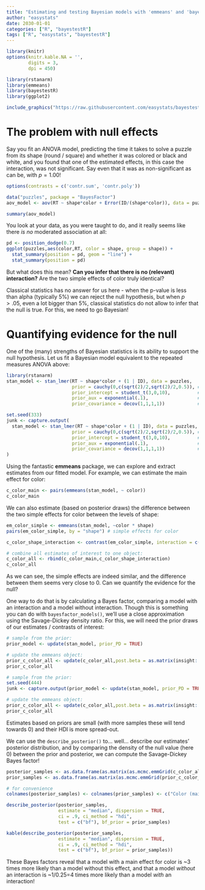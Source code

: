 ```yaml
---
title: "Estimating and testing Bayesian models with 'emmeans' and 'bayestestR'"
author: "easystats"
date: 2030-01-01
categories: ["R", "bayestestR"]
tags: ["R", "easystats", "bayestestR"]
---
```



```r
library(knitr)
options(knitr.kable.NA = '',
        digits = 3,
        dpi = 450)

library(rstanarm)
library(emmeans)
library(bayestestR)
library(ggplot2)
```


```r
include_graphics("https://raw.githubusercontent.com/easystats/bayestestR/master/man/figures/logo.png")
```


# The problem with null effects

Say you fit an ANOVA model, predicting the time it takes to solve a puzzle from its shape (round / square) and whether it was colored or black and white, and you found that one of the estimated effects, in this case the interaction, was not significant. Say even that it was as non-significant as can be, with $p=1.00$!

```r
options(contrasts = c('contr.sum', 'contr.poly'))

data("puzzles", package = "BayesFactor")
aov_model <- aov(RT ~ shape*color + Error(ID/(shape*color)), data = puzzles)

summary(aov_model)
```

You look at your data, as you were taught to do, and it really seems like there *is no* moderated association at all:
```r
pd <- position_dodge(0.7)
ggplot(puzzles,aes(color,RT, color = shape, group = shape)) +
  stat_summary(position = pd, geom = "line") +
  stat_summary(position = pd)
```

But what does this mean? **Can you infer that there is no (relevant) interaction?** Are the two simple effects of color truly identical?

Classical statistics has no answer for us here - when the p-value is less than alpha (typically 5%) we can reject the null hypothesis, but when $p>.05$, even a lot bigger than 5%, classical statistics do not allow to infer that the null is true. For this, we need to go Bayesian!

# Quantifying evidence for the null

One of the (many) strengths of Bayesian statistics is its ability to support the null hypothesis. Let us fit a Bayesian model equivalent to the repeated measures ANOVA above:

```r
library(rstanarm)
stan_model <- stan_lmer(RT ~ shape*color + (1 | ID), data = puzzles,
                        prior = cauchy(0,c(sqrt(2)/2,sqrt(2)/2,0.5)), # as per Rouder et al., 2012
                        prior_intercept = student_t(3,0,10),          # non-informed (Jeffreys)
                        prior_aux = exponential(.1),                  # non-informed (Jeffreys)
                        prior_covariance = decov(1,1,1,1))            # non-informed (Jeffreys)
```

```r
set.seed(333)
junk <- capture.output(
  stan_model <- stan_lmer(RT ~ shape*color + (1 | ID), data = puzzles,
                        prior = cauchy(0,c(sqrt(2)/2,sqrt(2)/2,0.5)), # as per Rouder et al., 2012
                        prior_intercept = student_t(3,0,10),          # non-informed (Jeffreys)
                        prior_aux = exponential(.1),                  # non-informed (Jeffreys)
                        prior_covariance = decov(1,1,1,1))            # non-informed (Jeffreys)
)

```

Using the fantastic **emmeans** package, we can explore and extract estimates from our fitted model. For example, we can estimate the main effect for color:

```r
c_color_main <- pairs(emmeans(stan_model, ~ color))
c_color_main
```

We can also estimate (based on posterior draws) the difference between the two simple effects for color between the levels of shape:

```r
em_color_simple <- emmeans(stan_model, ~color * shape)
pairs(em_color_simple, by = "shape") # simple effects for color

c_color_shape_interaction <- contrast(em_color_simple, interaction = c("pairwise","pairwise"))

# combine all estimates of interest to one object:
c_color_all <- rbind(c_color_main,c_color_shape_interaction)
c_color_all
```

As we can see, the simple effects are indeed similar, and the difference between them seems very close to 0. Can we quantify the evidence for the null?

One way to do that is by calculating a Bayes factor, comparing a model with an interaction and a model without interaction. Though this is something you can do with `bayesfactor_models()`, we'll use a close approximation using the Savage-Dickey density ratio. For this, we will need the prior draws of our estimates / contrasts of interest: 


```r
# sample from the prior:
prior_model <- update(stan_model, prior_PD = TRUE)

# update the emmeans object:
prior_c_color_all <- update(c_color_all,post.beta = as.matrix(insight::get_parameters(prior_model)))
prior_c_color_all
```
```r
# sample from the prior:
set.seed(444)
junk <- capture.output(prior_model <- update(stan_model, prior_PD = TRUE))

# update the emmeans object:
prior_c_color_all <- update(c_color_all,post.beta = as.matrix(insight::get_parameters(prior_model)))
prior_c_color_all
```

Estimates based on priors are small (with more samples these will tend towards 0) and their HDI is more spread-out.

We can use the `describe_posterior()` to... well... describe our estimates' posterior distribution, and by comparing the density of the null value (here 0) between the prior and posterior, we can compute the Savage-Dickey Bayes factor!

```r
posterior_samples <- as.data.frame(as.matrix(as.mcmc.emmGrid(c_color_all)))
prior_samples <- as.data.frame(as.matrix(as.mcmc.emmGrid(prior_c_color_all)))

# for convenience
colnames(posterior_samples) <- colnames(prior_samples) <- c("Color (main effect)", "Interaction (diff of diffs)")
```

```r
describe_posterior(posterior_samples,
                   estimate = "median", dispersion = TRUE,
                   ci = .9, ci_method = "hdi",
                   test = c("bf"), bf_prior = prior_samples)
```
```r
kable(describe_posterior(posterior_samples,
                   estimate = "median", dispersion = TRUE,
                   ci = .9, ci_method = "hdi",
                   test = c("bf"), bf_prior = prior_samples))
```

These Bayes factors reveal that a model with a main effect for color is ~3 times more likely than a model without this effect, and that a model *without* an interaction is ~1/0.25=4 times more likely than a model *with* an interaction!


